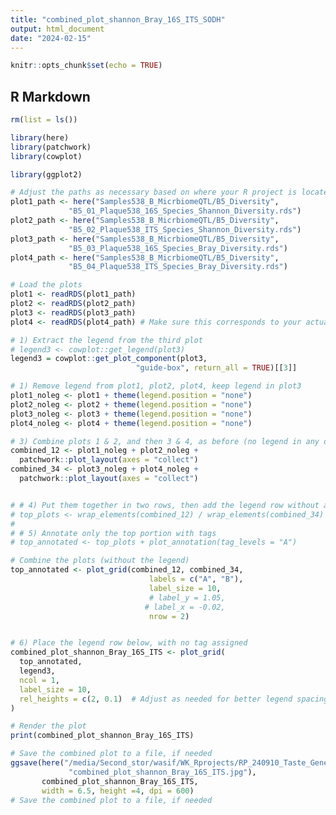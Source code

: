 ```yaml
---
title: "combined_plot_shannon_Bray_16S_ITS_SODH"
output: html_document
date: "2024-02-15"
---
```


```r
knitr::opts_chunk$set(echo = TRUE)
```

## R Markdown
```r
rm(list = ls())
```

```r
library(here)
library(patchwork)
library(cowplot)

library(ggplot2)
```


```r
# Adjust the paths as necessary based on where your R project is located
plot1_path <- here("Samples538_B_MicrbiomeQTL/B5_Diversity",
             "B5_01_Plaque538_16S_Species_Shannon_Diversity.rds")
plot2_path <- here("Samples538_B_MicrbiomeQTL/B5_Diversity",
             "B5_02_Plaque538_ITS_Species_Shannon_Diversity.rds")
plot3_path <- here("Samples538_B_MicrbiomeQTL/B5_Diversity",
             "B5_03_Plaque538_16S_Species_Bray_Diversity.rds")
plot4_path <- here("Samples538_B_MicrbiomeQTL/B5_Diversity",
             "B5_04_Plaque538_ITS_Species_Bray_Diversity.rds")

# Load the plots
plot1 <- readRDS(plot1_path)
plot2 <- readRDS(plot2_path)
plot3 <- readRDS(plot3_path)
plot4 <- readRDS(plot4_path) # Make sure this corresponds to your actual fourth plot

```


```r
# 1) Extract the legend from the third plot
# legend3 <- cowplot::get_legend(plot3)
legend3 = cowplot::get_plot_component(plot3,
                            "guide-box", return_all = TRUE)[[3]]
```

```r
# 1) Remove legend from plot1, plot2, plot4, keep legend in plot3
plot1_noleg <- plot1 + theme(legend.position = "none")
plot2_noleg <- plot2 + theme(legend.position = "none")
plot3_noleg <- plot3 + theme(legend.position = "none")
plot4_noleg <- plot4 + theme(legend.position = "none")
```


```r
# 3) Combine plots 1 & 2, and then 3 & 4, as before (no legend in any of them)
combined_12 <- plot1_noleg + plot2_noleg + 
  patchwork::plot_layout(axes = "collect")
combined_34 <- plot3_noleg + plot4_noleg + 
  patchwork::plot_layout(axes = "collect")



```

```r

# # 4) Put them together in two rows, then add the legend row without any tag
# top_plots <- wrap_elements(combined_12) / wrap_elements(combined_34)
# 
# # 5) Annotate only the top portion with tags
# top_annotated <- top_plots + plot_annotation(tag_levels = "A")

# Combine the plots (without the legend)
top_annotated <- plot_grid(combined_12, combined_34,
                               labels = c("A", "B"),
                               label_size = 10,
                               # label_y = 1.05,
                              # label_x = -0.02,
                               nrow = 2)


# 6) Place the legend row below, with no tag assigned
combined_plot_shannon_Bray_16S_ITS <- plot_grid(
  top_annotated,
  legend3,
  ncol = 1,
  label_size = 10,
  rel_heights = c(2, 0.1)  # Adjust as needed for better legend spacing
)

# Render the plot
print(combined_plot_shannon_Bray_16S_ITS) 

# Save the combined plot to a file, if needed
ggsave(here("/media/Second_stor/wasif/WK_Rprojects/RP_240910_Taste_Genes_Analysis_2/Samples538_B_MicrbiomeQTL/B5_Diversity",
             "combined_plot_shannon_Bray_16S_ITS.jpg"),
       combined_plot_shannon_Bray_16S_ITS,
       width = 6.5, height =4, dpi = 600)
# Save the combined plot to a file, if needed
```

